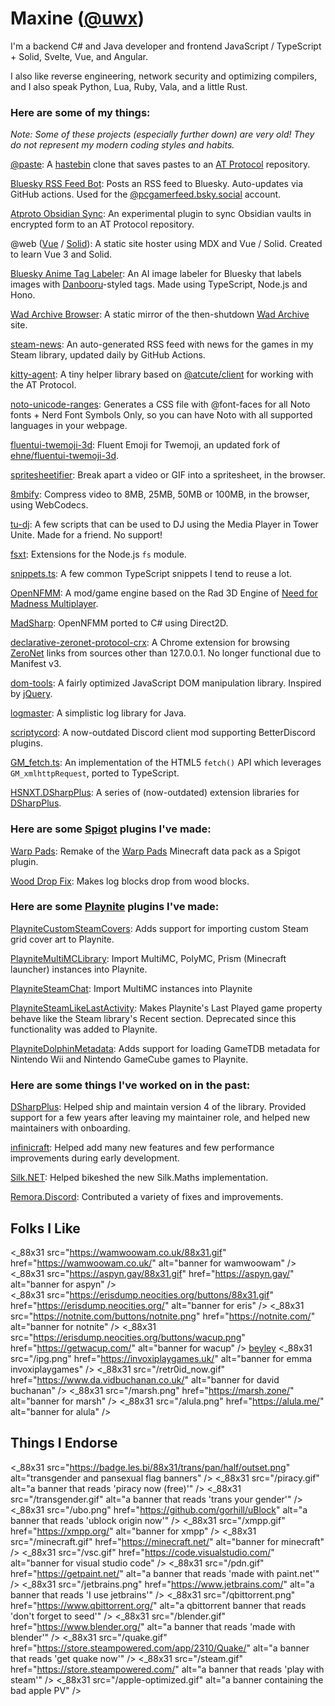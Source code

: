 <Layout title="Maxine's Webzone" description="Maxine's personal web page">


<Webamp />

# Maxine ([@uwx](https://github.com/uwx))

I'm a backend C# and Java developer and frontend JavaScript / TypeScript + Solid,
Svelte, Vue, and Angular.

I also like reverse engineering, network security and optimizing compilers, and I
also speak Python, Lua, Ruby, Vala, and a little Rust.

### Here are some of my things:

*Note: Some of these projects (especially further down) are very old! They do not represent my modern coding styles and
habits.*

[@paste](https://atpaste.github.io):
A [hastebin](https://github.com/toptal/haste-server) clone that saves pastes to an [AT Protocol](https://atproto.com/)
repository.

[Bluesky RSS Feed Bot](https://github.com/uwx/bsky-pcgamer-rss):
Posts an RSS feed to Bluesky. Auto-updates via GitHub actions. Used for the
[@pcgamerfeed.bsky.social](https://bsky.app/profile/pcgamerfeed.bsky.social) account.

[Atproto Obsidian Sync](https://github.com/obsidat/obsidat.github.io):
An experimental plugin to sync Obsidian vaults in encrypted form to an AT Protocol repository.

@web ([Vue](https://atweb-vue.github.io) / [Solid](https://atweb-solid.github.io)): A static site hoster using MDX and
Vue / Solid. Created to learn Vue 3 and Solid.

[Bluesky Anime Tag Labeler](https://bsky.app/profile/iqdb-labeler.bsky.social): An AI image labeler for Bluesky that
labels images with [Danbooru](https://safebooru.donmai.us/tags)-styled tags. Made using TypeScript, Node.js and Hono.

[Wad Archive Browser](https://wadarchive-browser.github.io/): A static mirror of the then-shutdown
[Wad Archive](https://www.wad-archive.com/) site.

[steam-news](https://github.com/uwx/steam-news): An auto-generated RSS feed with news for the games in my Steam library,
updated daily by GitHub Actions.

[kitty-agent](https://github.com/uwx/kitty-agent): A tiny helper library based on
[@atcute/client](https://github.com/mary-ext/atcute/tree/trunk/packages/core/client) for working with the AT Protocol.

[noto-unicode-ranges](https://github.com/uwx/noto-unicode-ranges): Generates a CSS file with @font-faces for all Noto
fonts + Nerd Font Symbols Only, so you can have Noto with all supported languages in your webpage.

[fluentui-twemoji-3d](https://github.com/uwx/fluentui-twemoji-3d): Fluent Emoji for Twemoji, an updated fork of
[ehne/fluentui-twemoji-3d](https://github.com/ehne/fluentui-twemoji-3d).

[spritesheetifier](https://uwx.github.io/spritesheetifier/): Break apart a video or GIF into a spritesheet, in the
browser.

[8mbify](https://uwx.github.io/8mbify/): Compress video to 8MB, 25MB, 50MB or 100MB, in the browser, using WebCodecs.

[tu-dj](https://github.com/uwx/tu-dj): A few scripts that can be used to DJ using the Media Player in Tower Unite. Made
for a friend. No support!

[fsxt](https://github.com/uwx-node-modules/fsxt): Extensions for the Node.js `fs` module.

[snippets.ts](https://github.com/uwx/snippets.ts): A few common TypeScript snippets I tend to reuse a lot.

[OpenNFMM](https://github.com/uwx/OpenNFMM): A mod/game engine based on the Rad 3D Engine of
[Need for Madness Multiplayer](http://www.needformadness.com/).

[MadSharp](https://github.com/uwx/MadSharp): OpenNFMM ported to C# using Direct2D.

[declarative-zeronet-protocol-crx](https://github.com/uwx/declarative-zeronet-protocol-crx): A Chrome extension for
browsing [ZeroNet](https://zeronet.io/) links from sources other than 127.0.0.1. No longer functional due to Manifest
v3.

[dom-tools](https://github.com/uwx/dom-tools): A fairly optimized JavaScript DOM manipulation library. Inspired by
[jQuery](https://jquery.com/).

[logmaster](https://github.com/uwx/logmaster): A simplistic log library for Java.

[scriptycord](https://github.com/uwx/scriptycord): A now-outdated Discord client mod supporting BetterDiscord plugins.

[GM_fetch.ts](https://github.com/uwx/GM_fetch.ts): An implementation of the HTML5 `fetch()` API which leverages
`GM_xmlhttpRequest`, ported to TypeScript.

[HSNXT.DSharpPlus](https://github.com/uwx/HSNXT.DSharpPlus): A series of (now-outdated) extension libraries for
[DSharpPlus](https://github.com/DSharpPlus/DSharpPlus).

### Here are some [Spigot](https://www.spigotmc.org/) plugins I've made:

[Warp Pads](https://github.com/uwx/WarpPads): Remake of the [Warp Pads](https://github.com/SmoochyPit/Warp-Pads)
Minecraft data pack as a Spigot plugin.

[Wood Drop Fix](https://github.com/uwx/WoodDropFix): Makes log blocks drop from wood blocks.

### Here are some [Playnite](https://playnite.link) plugins I've made:

[PlayniteCustomSteamCovers](https://github.com/uwx/PlayniteCustomSteamCovers): Adds support for importing custom Steam
grid cover art to Playnite.

[PlayniteMultiMCLibrary](https://github.com/uwx/PlayniteMultiMCLibrary): Import MultiMC, PolyMC, Prism (Minecraft
launcher) instances into Playnite.

[PlayniteSteamChat](https://github.com/uwx/PlayniteSteamChat): Import MultiMC instances into Playnite

[PlayniteSteamLikeLastActivity](https://github.com/uwx/PlayniteSteamLikeLastActivity): Makes Playnite's Last Played game
property behave like the Steam library's Recent section. Deprecated since this functionality was added to Playnite.

[PlayniteDolphinMetadata](https://github.com/uwx/PlayniteDolphinMetadata): Adds support for loading GameTDB metadata for
Nintendo Wii and Nintendo GameCube games to Playnite.

### Here are some things I've worked on in the past:

[DSharpPlus](https://github.com/DSharpPlus/DSharpPlus): Helped ship and maintain version 4 of the library. Provided
support for a few years after leaving my maintainer role, and helped new maintainers with onboarding.

[infinicraft](https://github.com/Infinicraft-Mod/infinicraft): Helped add many new features and few performance
improvements during early development.

[Silk.NET](https://github.com/dotnet/Silk.NET): Helped bikeshed the new Silk.Maths implementation.

[Remora.Discord](https://github.com/Remora/Remora.Discord): Contributed a variety of fixes and improvements.

## Folks I Like

<_88x31 src="https://wamwoowam.co.uk/88x31.gif" href="https://wamwoowam.co.uk/" alt="banner for wamwoowam" />
<_88x31 src="https://aspyn.gay/88x31.gif" href="https://aspyn.gay/" alt="banner for aspyn" />    
<_88x31 src="https://erisdump.neocities.org/buttons/88x31.gif" href="https://erisdump.neocities.org/" alt="banner for eris" />
<_88x31 src="https://notnite.com/buttons/notnite.png" href="https://notnite.com/" alt="banner for notnite" />
<_88x31 src="https://erisdump.neocities.org/buttons/wacup.png" href="https://getwacup.com/" alt="banner for wacup" />
<span> <a href="https://beyleyisnot.moe/">beyley</a> </span>
<_88x31 src="/ipg.png" href="https://invoxiplaygames.uk/" alt="banner for emma invoxiplaygames" />
<_88x31 src="/retr0id_now.gif" href="https://www.da.vidbuchanan.co.uk/" alt="banner for david buchanan" />
<_88x31 src="/marsh.png" href="https://marsh.zone/" alt="banner for marsh" />
<_88x31 src="/alula.png" href="https://alula.me/" alt="banner for alula" />

## Things I Endorse

<_88x31 src="https://badge.les.bi/88x31/trans/pan/half/outset.png" alt="transgender and pansexual flag banners" />
<_88x31 src="/piracy.gif" alt="a banner that reads 'piracy now (free)'" />
<_88x31 src="/transgender.gif" alt="a banner that reads 'trans your gender'" />
<_88x31 src="/ubo.png" href="https://github.com/gorhill/uBlock" alt="a banner that reads 'ublock origin now'" />
<_88x31 src="/xmpp.gif" href="https://xmpp.org/" alt="banner for xmpp" />
<_88x31 src="/minecraft.gif" href="https://minecraft.net/" alt="banner for minecraft" />
<_88x31 src="/vsc.gif" href="https://code.visualstudio.com/" alt="banner for visual studio code" />
<_88x31 src="/pdn.gif" href="https://getpaint.net/" alt="a banner that reads 'made with paint.net'" />
<_88x31 src="/jetbrains.png" href="https://www.jetbrains.com/" alt="a banner that reads 'I use jetbrains'" />
<_88x31 src="/qbittorrent.png" href="https://www.qbittorrent.org/" alt="a qbittorrent banner that reads 'don't forget to seed'" />
<_88x31 src="/blender.gif" href="https://www.blender.org/" alt="a banner that reads 'made with blender'" />
<_88x31 src="/quake.gif" href="https://store.steampowered.com/app/2310/Quake/" alt="a banner that reads 'get quake now'" />
<_88x31 src="/steam.gif" href="https://store.steampowered.com/" alt="a banner that reads 'play with steam'" />
<_88x31 src="/apple-optimized.gif" alt="a banner containing the bad apple PV" />

</Layout>